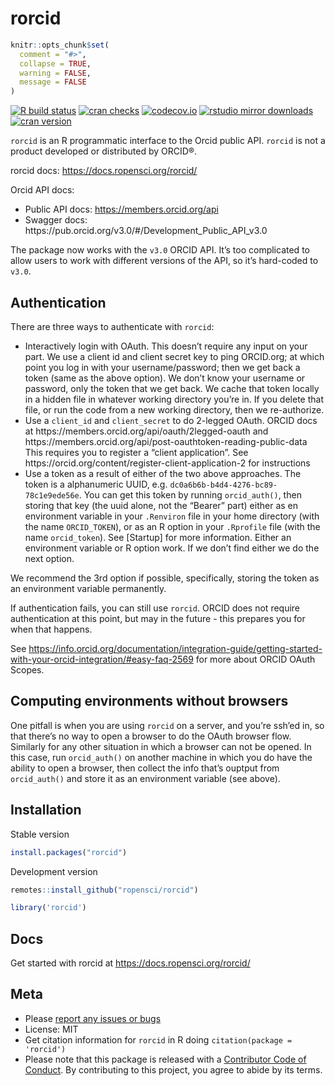 rorcid
======

```r
knitr::opts_chunk$set(
  comment = "#>",
  collapse = TRUE,
  warning = FALSE,
  message = FALSE
)
```

<!-- badges: start -->
[![R build status](https://github.com/ropensci/rorcid/workflows/R-CMD-check/badge.svg)](https://github.com/ropensci/rorcid/actions)
[![cran checks](https://cranchecks.info/badges/worst/rorcid)](https://cranchecks.info/pkgs/rorcid)
[![codecov.io](https://codecov.io/github/ropensci/rorcid/coverage.svg?branch=master)](https://codecov.io/github/ropensci/rorcid?branch=master)
[![rstudio mirror downloads](https://cranlogs.r-pkg.org/badges/rorcid?color=2ED968)](https://github.com/r-hub/cranlogs.app)
[![cran version](https://www.r-pkg.org/badges/version/rorcid)](https://cran.r-project.org/package=rorcid)
<!-- badges: end -->

`rorcid` is an R programmatic interface to the Orcid public API. `rorcid` is not a product developed or distributed by ORCID®.

rorcid docs: <https://docs.ropensci.org/rorcid/>

Orcid API docs:

* Public API docs: <https://members.orcid.org/api>
* Swagger docs: https://pub.orcid.org/v3.0/#/Development_Public_API_v3.0

The package now works with the `v3.0` ORCID API. It's too complicated to allow users to work with different versions of the API, so it's hard-coded to `v3.0`.

## Authentication

There are three ways to authenticate with `rorcid`:

- Interactively login with OAuth. This doesn't require any input on
your part. We use a client id and client secret key to ping ORCID.org;
at which point you log in with your username/password; then we get back
a token (same as the above option). We don't know your username or
password, only the token that we get back. We cache that token locally
in a hidden file in whatever working directory you're in. If you delete
that file, or run the code from a new working directory, then we
re-authorize.
- Use a `client_id` and `client_secret` to do 2-legged OAuth. 
ORCID docs at https://members.orcid.org/api/oauth/2legged-oauth and
https://members.orcid.org/api/post-oauthtoken-reading-public-data
This requires you to register a "client application". See 
https://orcid.org/content/register-client-application-2 for instructions
- Use a token as a result of either of the two above approaches. The token
is a alphanumeric UUID, e.g. `dc0a6b6b-b4d4-4276-bc89-78c1e9ede56e`. You
can get this token by running `orcid_auth()`, then storing that key
(the uuid alone, not the "Bearer " part) either as en environment
variable in your `.Renviron` file in your home directory (with the name
`ORCID_TOKEN`), or as an R option in your `.Rprofile` file (with the name
`orcid_token`). See [Startup] for more information.
Either an environment variable or R option work. If we don't find
either we do the next option.

We recommend the 3rd option if possible, specifically, storing the token
as an environment variable permanently.

If authentication fails, you can still use `rorcid`. ORCID does not require
authentication at this point, but may in the future - this prepares you
for when that happens.

See <https://info.orcid.org/documentation/integration-guide/getting-started-with-your-orcid-integration/#easy-faq-2569> for more about ORCID 
OAuth Scopes.

## Computing environments without browsers

One pitfall is when you are using `rorcid` on a server, and you're ssh'ed
in, so that there's no way to open a browser to do the OAuth browser
flow. Similarly for any other situation in which a browser can not be
opened. In this case, run `orcid_auth()` on another machine in which you do
have the ability to open a browser, then collect the info that's ouptput
from `orcid_auth()` and store it as an environment variable (see above).

## Installation

Stable version

```r
install.packages("rorcid")
```

Development version

```r
remotes::install_github("ropensci/rorcid")
```

```r
library('rorcid')
```

## Docs

Get started with rorcid at <https://docs.ropensci.org/rorcid/>

## Meta

* Please [report any issues or bugs](https://github.com/ropensci/rorcid/issues)
* License: MIT
* Get citation information for `rorcid` in R doing `citation(package = 'rorcid')`
* Please note that this package is released with a [Contributor Code of Conduct](https://ropensci.org/code-of-conduct/). By contributing to this project, you agree to abide by its terms.
